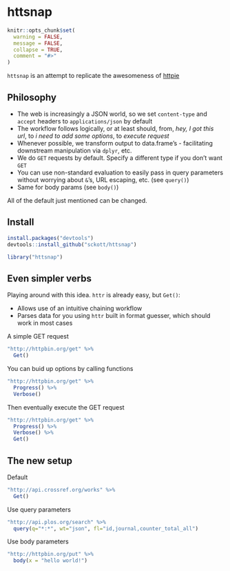 httsnap
=======

```r
knitr::opts_chunk$set(
  warning = FALSE,
  message = FALSE,
  collapse = TRUE,
  comment = "#>"
)
```

`httsnap` is an attempt to replicate the awesomeness of [httpie](https://github.com/jakubroztocil/httpie)

## Philosophy

* The web is increasingly a JSON world, so we set `content-type` and `accept` headers to `applications/json` by default 
* The workflow follows logically, or at least should, from, _hey, I got this url_, to _i need to add some options_, to _execute request_
* Whenever possible, we transform output to data.frame's - facilitating downstream manipulation via `dplyr`, etc.
* We do `GET` requests by default. Specify a different type if you don't want `GET`
* You can use non-standard evaluation to easily pass in query parameters without worrying about `&`'s, URL escaping, etc. (see `query()`)
* Same for body params (see `body()`)

All of the default just mentioned can be changed. 

## Install

```r
install.packages("devtools")
devtools::install_github("sckott/httsnap")
```

```r
library("httsnap")
```

## Even simpler verbs

Playing around with this idea. `httr` is already easy, but `Get()`:

* Allows use of an intuitive chaining workflow
* Parses data for you using `httr` built in format guesser, which should work in most cases

A simple GET request

```r
"http://httpbin.org/get" %>%
  Get()
```

You can buid up options by calling functions

```r
"http://httpbin.org/get" %>%
  Progress() %>%
  Verbose()
```

Then eventually execute the GET request

```r
"http://httpbin.org/get" %>%
  Progress() %>%
  Verbose() %>%
  Get()
```

## The new setup

Default 

```r
"http://api.crossref.org/works" %>%
  Get()
```

Use query parameters

```r
"http://api.plos.org/search" %>%
  query(q="*:*", wt="json", fl="id,journal,counter_total_all")
```

Use body parameters

```r
"http://httpbin.org/put" %>%
  body(x = "hello world!")
```
